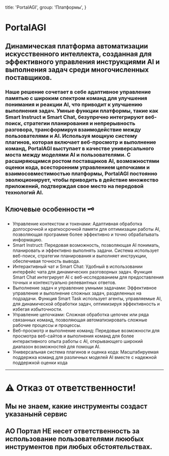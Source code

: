 
  title: 'PortalAGI',
  group: 'Платформы',
}

# PortalAGI
## Динамическая платформа автоматизации искусственного интеллекта, созданная для эффективного управления инструкциями AI и выполнения задач среди многочисленных поставщиков. 
### Наше решение сочетает в себе адаптивное управление памятью с широким спектром команд для улучшения понимания и реакции AI, что приводит к улучшению выполнения задач. Умные функции платформы, такие как Smart Instruct и Smart Chat, безупречно интегрируют веб-поиск, стратегии планирования и непрерывность разговора, трансформируя взаимодействие между пользователями и AI. Используя мощную систему плагинов, которая включает веб-просмотр и выполнение команд, PortalAGI выступает в качестве универсального моста между моделями AI и пользователями. С расширяющимся ростом поставщиков AI, возможностями оценки кода, всесторонним управлением цепочками и взаимосовместимостью платформы, PortalAGI постоянно эволюционирует, чтобы приводить в действие множество приложений, подтверждая свое место на передовой технологий AI.

## Ключевые особенности 🗝️
- Управление контекстом и токенами: Адаптивная обработка долгосрочной и краткосрочной памяти для оптимизации работы AI, позволяющая программе более эффективно и точно обрабатывать информацию.
- Smart Instruct: Передовая возможность, позволяющая AI понимать, планировать и эффективно выполнять задачи. Система использует веб-поиск, стратегии планирования и выполняет инструкции, обеспечивая точность вывода.
- Интерактивный чат и Smart Chat: Удобный в использовании интерфейс чата для динамических разговорных задач. Функция Smart Chat интегрирует AI с веб-исследованием для предоставления точных и контекстуально релевантных ответов.
- Выполнение задач и управление умными задачами: Эффективное управление и выполнение сложных задач, разделенных на подзадачи. Функция Smart Task использует агенты, управляемые AI, для динамической обработки задач, оптимизируя эффективность и избегая избыточности.
- Управление цепочками: Сложная обработка цепочек или ряда связанных команд, позволяющая автоматизировать сложные рабочие процессы и процессы.
- Веб-просмотр и выполнение команд: Передовые возможности для просмотра веб-сайтов и выполнения команд для более интерактивного опыта работы с AI, открывающего широкий диапазон возможностей для помощи AI.
- Универсальная система плагинов и оценка кода: Масштабируемая поддержка команд для различных моделей AI вместе с надежной поддержкой оценки кода


---

# ⚠️ Отказ от ответственности!
## Мы не знаем, какие инструменты создаст указанынй сервис
## АО Портал НЕ несет ответственность за использование пользователями лююбых инструментов при любых обстоятельствах.

